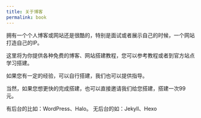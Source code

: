 ```yaml
---
title: 关于博客 
permalink: book
---
```


拥有一个个人博客或网站还是很酷的，特别是面试或者展示自己的时候，一个网站打造自己的IP。

这里将为你提供各种免费的博客、网站搭建教程，您可以参考教程或者到官方站点学习搭建。

如果您有一定的经验，可以自行搭建，我们也可以提供指导。

当然，如果您想更快的完成搭建，也可以直接邀请我们给您搭建，搭建一次99元。

有后台的比如：WordPress、Halo。
无后台的如：Jekyll、Hexo







